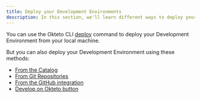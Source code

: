 ```yaml
---
title: Deploy your Development Environments
description: In this section, we'll learn different ways to deploy your Development Environment
---
```


You can use the Okteto CLI [deploy](reference/okteto-cli.mdx#deploy) command to deploy your Development Environment from your local machine.

But you can also deploy your Development Environment using these methods:

- [From the Catalog](deploy/deploy-from-catalog.mdx)
- [From Git Repositories](deploy/deploy-from-git.mdx)
- [From the GitHub integration](deploy/from-private-repositories.mdx)
- [Develop on Okteto button](deploy/develop-on-okteto-button.mdx)